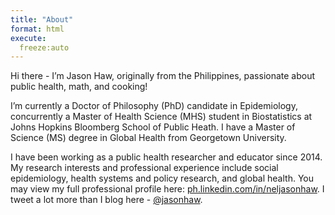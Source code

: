 ```yaml
---
title: "About"
format: html
execute:
  freeze:auto
---
```



Hi there - I’m Jason Haw, originally from the Philippines, passionate about public health, math, and cooking!

I’m currently a Doctor of Philosophy (PhD) candidate in Epidemiology, concurrently a Master of Health Science (MHS) student in Biostatistics at Johns Hopkins Bloomberg School of Public Heath. I have a Master of Science (MS) degree in Global Health from Georgetown University.

I have been working as a public health researcher and educator since 2014. My research interests and professional experience include social epidemiology, health systems and policy research, and global health. You may view my full professional profile here: [ph.linkedin.com/in/neljasonhaw](https://ph.linkedin.com/in/neljasonhaw). I tweet a lot more than I blog here - [@jasonhaw](twitter.com/jasonhaw_).
